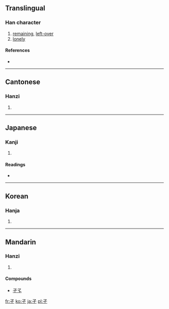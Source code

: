 ==Translingual==
{{stroke order|type=animate}}

===Han character===
{{Han char|rn=39|rad=子|as=00|sn=3|four=1740<sub>7</sub>|canj=弓弓一 (NNM)}}

# [[remaining]], [[left-over]]
# [[lonely]]

====References====
* {{Han ref|kx=0277.070|dkj=06931|dj=0544.010|hdz=21008.010|uh=5B51|ud=23377|bh=A46D|bd=42093}}

----

==Cantonese==

===Hanzi===
{{yue-hanzi|jyut=[[kit3]]|y=kit3}}

# {{defn|Cantonese|sort=子00}}

----

==Japanese==

===Kanji===
{{ja-kanji|grade=9|rs=子00}}

# {{defn|Japanese|sort=子00}}

====Readings====
* {{ja-readings|on=[[げつ]] (getsu), [[けつ]] (ketsu)|kun=[[ひとり]] (hitori)}}

----

==Korean==

===Hanja===
{{ko-hanja|hangeul=혈|rv=hyeol|mr=hyŏl}}

# {{defn|Korean|sort=子00}}

----

==Mandarin==

===Hanzi===
{{cmn-hanzi|pin=[[jié]] ([[jie2]]), [[mā]] ([[ma1]])|wg=chieh<sup>2</sup>, ma<sup>1</sup>}}

# {{defn|Mandarin|sort=子00}}

====Compounds====
* [[孑孓]]

[[fr:孑]]
[[ko:孑]]
[[ja:孑]]
[[pl:孑]]